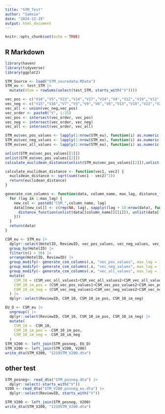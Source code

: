 ```yaml
---
title: "STM_Test"
author: "Samxie"
date: "2024-12-19"
output: html_document
---
```


```r
knitr::opts_chunk$set(echo = TRUE)
```

## R Markdown

```r
library(haven)
library(tidyverse)
library(ggplot2)
```

```r
STM_Source <- load("STM_souredata.RData")
STM_eu <- test_STM |>
  mutate(VSum = rowSums(select(test_STM, starts_with("V"))))
```

```r
vec_pos <- c("V18","V5","V23","V14","V17","V24","V4","V12","V19","V11","V1","V25","V2","V20")
vec_neg <- c("V15","V16","V7","V3","V9","V8","V6","V13","V10","V22","V21")
vec_all <- union(vec_neg,vec_pos)
vec_order <- paste0("V", 1:25)
vec_pos <- intersect(vec_order, vec_pos)
vec_neg <- intersect(vec_order, vec_neg)
vec_all <- intersect(vec_order, vec_all)

STM_eu$vec_pos_values <- lapply(1:nrow(STM_eu), function(i) as.numeric(STM_eu[i, vec_pos, drop = FALSE]))
STM_eu$vec_neg_values <- lapply(1:nrow(STM_eu), function(i) as.numeric(STM_eu[i, vec_neg, drop = FALSE]))
STM_eu$vec_all_values <- lapply(1:nrow(STM_eu), function(i) as.numeric(STM_eu[i, vec_all, drop = FALSE]))
```

```r
unlist(STM_eu$vec_pos_values[[1]])
unlist(STM_eu$vec_pos_values[[2]])
calculate_euclidean_distance(unlist(STM_eu$vec_pos_values[[2]]),unlist(STM_eu$vec_pos_values[[1]]))


```

```r
calculate_euclidean_distance <- function(vec1, vec2) {
  euclidean_distance <- sqrt(sum((vec1 - vec2)^2))
  return(euclidean_distance)
}

generate_csm_columns <- function(data, column_name, max_lag, distance_function) {
  for (lag in 1:max_lag) {
    new_col <- paste0("CSM_",column_name, lag)
    data[[new_col]] <- c(rep(NA, lag), sapply((lag + 1):nrow(data), function(i) {
      distance_function(unlist(data[[column_name]][[i]]), unlist(data[[column_name]][[i - lag]]))
    }))
  }
  return(data)
}
```

```r
CSM_eu <- STM_eu |>
  dplyr::select(HotelID, ReviewID, vec_pos_values, vec_neg_values, vec_all_values) |>
  group_by(HotelID) |>
  filter(n() > 20) |>
  arrange(HotelID, ReviewID) |>
  group_modify(~ generate_csm_columns(.x, "vec_pos_values", max_lag = 10, distance_function = calculate_euclidean_distance)) |>
  group_modify(~ generate_csm_columns(.x, "vec_neg_values", max_lag = 10, distance_function = calculate_euclidean_distance)) |>
  group_modify(~ generate_csm_columns(.x, "vec_all_values", max_lag = 10, distance_function = calculate_euclidean_distance)) |>
  mutate(
    CSM_10 = (CSM_vec_all_values1+CSM_vec_all_values2+CSM_vec_all_values3+CSM_vec_all_values4+CSM_vec_all_values5+CSM_vec_all_values6+CSM_vec_all_values7+CSM_vec_all_values8+CSM_vec_all_values9+CSM_vec_all_values10)/10,
    CSM_10_im_pos = (CSM_vec_pos_values1+CSM_vec_pos_values2+CSM_vec_pos_values3+CSM_vec_pos_values4+CSM_vec_pos_values5+CSM_vec_pos_values6+CSM_vec_pos_values7+CSM_vec_pos_values8+CSM_vec_pos_values9+CSM_vec_pos_values10)/10,
    CSM_10_im_neg = (CSM_vec_neg_values1+CSM_vec_neg_values2+CSM_vec_neg_values3+CSM_vec_neg_values4+CSM_vec_neg_values5+CSM_vec_neg_values6+CSM_vec_neg_values7+CSM_vec_neg_values8+CSM_vec_neg_values9+CSM_vec_neg_values10)/10
  ) |>
  dplyr::select(ReviewID, CSM_10, CSM_10_im_pos, CSM_10_im_neg)
```

```r
EU_D <- CSM_eu |>
  ungroup() |>
  dplyr::select(ReviewID, CSM_10, CSM_10_im_pos, CSM_10_im_neg) |>
  mutate(
    CSM_10 = -CSM_10, 
    CSM_10_im_pos = -CSM_10_im_pos, 
    CSM_10_im_neg = -CSM_10_im_neg
  )
STM_V200 <- left_join(STM_posneg, EU_D) 
STM_V200 <- left_join(STM_V200, V200)
write_dta(STM_V200, "1219STM_V200.dta")
```

## other test

```r
STM_posneg<- read_dta("STM_posneg.dta") |>
  dplyr::select(-starts_with("V"))
V200 <- read_dta("STM_V200_posneg_eu.dta") |>
  dplyr::select(ReviewID, starts_with("V"))
```

```r
STM_V200 <- left_join(STM_posneg, V200)
write_dta(STM_V200, "1219STM_V200.dta")
```